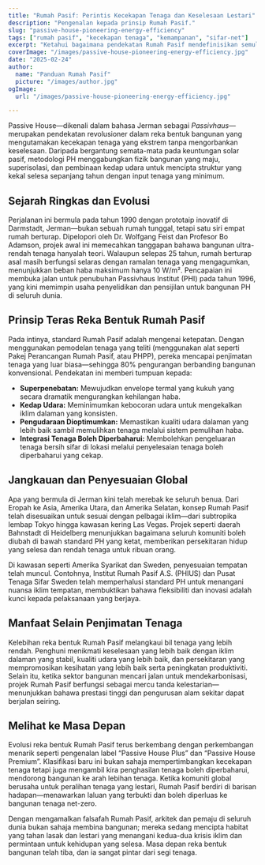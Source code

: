 ```yaml
---
title: "Rumah Pasif: Perintis Kecekapan Tenaga dan Keselesaan Lestari"
description: "Pengenalan kepada prinsip Rumah Pasif."
slug: "passive-house-pioneering-energy-efficiency"
tags: ["rumah pasif", "kecekapan tenaga", "kemampanan", "sifar-net"]
excerpt: "Ketahui bagaimana pendekatan Rumah Pasif mendefinisikan semula seni bina—menyampaikan keselesaan dalaman yang unggul, penggunaan tenaga yang drastik dikurangkan, dan pengurangan ketara dalam emisi karbon, tanpa mengira jenis bangunan atau iklim."
coverImage: "/images/passive-house-pioneering-energy-efficiency.jpg"
date: "2025-02-24"
author:
  name: "Panduan Rumah Pasif"
  picture: "/images/author.jpg"
ogImage:
  url: "/images/passive-house-pioneering-energy-efficiency.jpg"

---
```

Passive House—dikenali dalam bahasa Jerman sebagai *Passivhaus*—merupakan pendekatan revolusioner dalam reka bentuk bangunan yang mengutamakan kecekapan tenaga yang ekstrem tanpa mengorbankan keselesaan. Daripada bergantung semata-mata pada keuntungan solar pasif, metodologi PH menggabungkan fizik bangunan yang maju, superisolasi, dan pembinaan kedap udara untuk mencipta struktur yang kekal selesa sepanjang tahun dengan input tenaga yang minimum.

## Sejarah Ringkas dan Evolusi

Perjalanan ini bermula pada tahun 1990 dengan prototaip inovatif di Darmstadt, Jerman—bukan sebuah rumah tunggal, tetapi satu siri empat rumah berturap. Dipelopori oleh Dr. Wolfgang Feist dan Profesor Bo Adamson, projek awal ini memecahkan tanggapan bahawa bangunan ultra-rendah tenaga hanyalah teori. Walaupun selepas 25 tahun, rumah berturap asal masih berfungsi selaras dengan ramalan tenaga yang mengagumkan, menunjukkan beban haba maksimum hanya 10 W/m². Pencapaian ini membuka jalan untuk penubuhan Passivhaus Institut (PHI) pada tahun 1996, yang kini memimpin usaha penyelidikan dan pensijilan untuk bangunan PH di seluruh dunia.
## Prinsip Teras Reka Bentuk Rumah Pasif

Pada intinya, standard Rumah Pasif adalah mengenai ketepatan. Dengan menggunakan pemodelan tenaga yang teliti (menggunakan alat seperti Pakej Perancangan Rumah Pasif, atau PHPP), pereka mencapai penjimatan tenaga yang luar biasa—sehingga 80% pengurangan berbanding bangunan konvensional. Pendekatan ini memberi tumpuan kepada:
- **Superpenebatan:** Mewujudkan envelope termal yang kukuh yang secara dramatik mengurangkan kehilangan haba.
- **Kedap Udara:** Meminimumkan kebocoran udara untuk mengekalkan iklim dalaman yang konsisten.
- **Pengudaraan Dioptimumkan:** Memastikan kualiti udara dalaman yang lebih baik sambil memulihkan tenaga melalui sistem pemulihan haba.
- **Integrasi Tenaga Boleh Diperbaharui:** Membolehkan pengeluaran tenaga bersih sifar di lokasi melalui penyelesaian tenaga boleh diperbaharui yang cekap.

## Jangkauan dan Penyesuaian Global

Apa yang bermula di Jerman kini telah merebak ke seluruh benua. Dari Eropah ke Asia, Amerika Utara, dan Amerika Selatan, konsep Rumah Pasif telah disesuaikan untuk sesuai dengan pelbagai iklim—dari subtropika lembap Tokyo hingga kawasan kering Las Vegas. Projek seperti daerah Bahnstadt di Heidelberg menunjukkan bagaimana seluruh komuniti boleh diubah di bawah standard PH yang ketat, memberikan persekitaran hidup yang selesa dan rendah tenaga untuk ribuan orang.

Di kawasan seperti Amerika Syarikat dan Sweden, penyesuaian tempatan telah muncul. Contohnya, Institut Rumah Pasif A.S. (PHIUS) dan Pusat Tenaga Sifar Sweden telah memperhalusi standard PH untuk menangani nuansa iklim tempatan, membuktikan bahawa fleksibiliti dan inovasi adalah kunci kepada pelaksanaan yang berjaya.
## Manfaat Selain Penjimatan Tenaga

Kelebihan reka bentuk Rumah Pasif melangkaui bil tenaga yang lebih rendah. Penghuni menikmati keselesaan yang lebih baik dengan iklim dalaman yang stabil, kualiti udara yang lebih baik, dan persekitaran yang mempromosikan kesihatan yang lebih baik serta peningkatan produktiviti. Selain itu, ketika sektor bangunan mencari jalan untuk mendekarbonisasi, projek Rumah Pasif berfungsi sebagai mercu tanda kelestarian—menunjukkan bahawa prestasi tinggi dan pengurusan alam sekitar dapat berjalan seiring.

## Melihat ke Masa Depan

Evolusi reka bentuk Rumah Pasif terus berkembang dengan perkembangan menarik seperti pengenalan label “Passive House Plus” dan “Passive House Premium”. Klasifikasi baru ini bukan sahaja mempertimbangkan kecekapan tenaga tetapi juga mengambil kira penghasilan tenaga boleh diperbaharui, mendorong bangunan ke arah lebihan tenaga. Ketika komuniti global berusaha untuk peralihan tenaga yang lestari, Rumah Pasif berdiri di barisan hadapan—menawarkan laluan yang terbukti dan boleh diperluas ke bangunan tenaga net-zero.

Dengan mengamalkan falsafah Rumah Pasif, arkitek dan pemaju di seluruh dunia bukan sahaja membina bangunan; mereka sedang mencipta habitat yang tahan lasak dan lestari yang menangani kedua-dua krisis iklim dan permintaan untuk kehidupan yang selesa. Masa depan reka bentuk bangunan telah tiba, dan ia sangat pintar dari segi tenaga.
